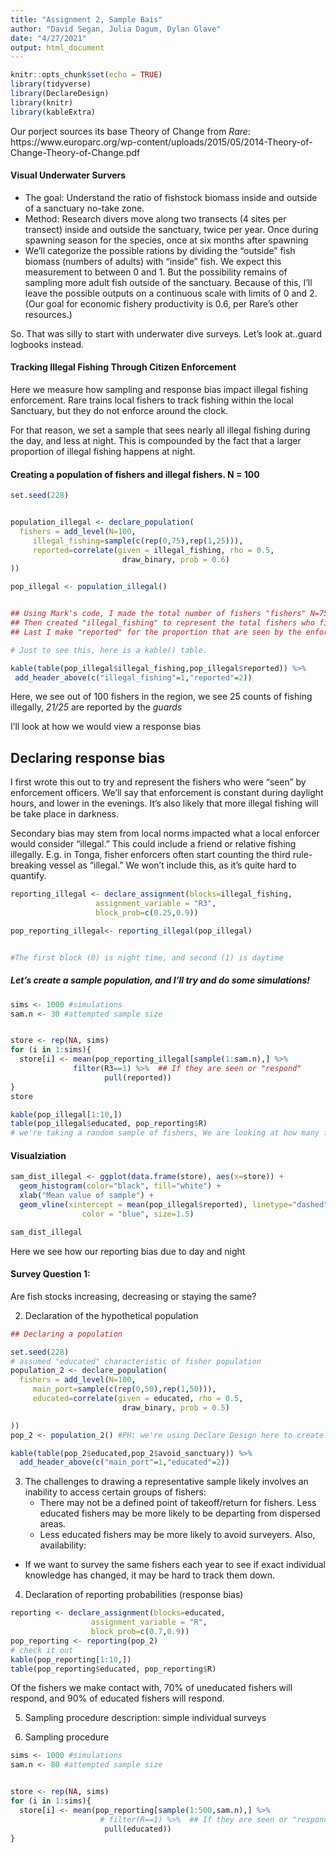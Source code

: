 ```yaml
---
title: "Assignment 2, Sample Bais"
author: "David Segan, Julia Dagum, Dylan Glave"
date: "4/27/2021"
output: html_document
---
```


```r
knitr::opts_chunk$set(echo = TRUE)
library(tidyverse)
library(DeclareDesign)
library(knitr)
library(kableExtra)
```



Our porject sources its base Theory of Change from *Rare*: https://www.europarc.org/wp-content/uploads/2015/05/2014-Theory-of-Change-Theory-of-Change.pdf



#### Visual Underwater Survers

- The goal: Understand the ratio of fishstock biomass inside and outside of a sanctuary no-take zone. 
- Method: Research divers move along two transects (4 sites per transect) inside and outside the sanctuary, twice per year. Once during spawning season for the species, once at six months after spawning
- We'll categorize the possible rations by dividing the "outside" fish biomass (numbers of adults) with "inside" fish. We expect this measurement to between 0 and 1. But the possibility remains of sampling more adult fish outside of the sanctuary. Because of this, I'll leave the possible outputs on a continuous scale with limits of 0 and 2. (Our goal for economic fishery productivity is 0.6, per Rare's other resources.)

 So. That was silly to start with underwater dive surveys. Let's look at..guard logbooks instead. 


#### Tracking Illegal Fishing Through Citizen Enforcement

Here we measure how sampling and response bias impact illegal fishing enforcement. Rare trains local fishers to track fishing within the local Sanctuary, but they do not enforce around the clock. 

For that reason, we set a sample that sees nearly all illegal fishing during the day, and less at night. This is compounded by the fact that a larger proportion of illegal fishing happens at night. 

#### Creating a population of fishers and illegal fishers. N = 100
```r
set.seed(228)


population_illegal <- declare_population(
  fishers = add_level(N=100, 
     illegal_fishing=sample(c(rep(0,75),rep(1,25))),
     reported=correlate(given = illegal_fishing, rho = 0.5,
                         draw_binary, prob = 0.6)
))

pop_illegal <- population_illegal()


## Using Mark's code, I made the total number of fishers "fishers" N=75
## Then created "illegal_fishing" to represent the total fishers who fish in the sanctuary. ***Not sure how to do this, since I said that each vessel SEEN in the sanctuary is reported, and that would mean the same vessel can be counted twice***
## Last I make "reported" for the proportion that are seen by the enforcement officers.  

# Just to see this, here is a kable() table. 

kable(table(pop_illegal$illegal_fishing,pop_illegal$reported)) %>%
 add_header_above(c("illegal_fishing"=1,"reported"=2))

```
Here, we see out of 100 fishers in the region, we see 25 counts of fishing illegally, *21/25* are reported by the *guards*  

I'll look at how we would view a response bias


## Declaring response bias
I first wrote this out to try and represent the fishers who were "seen" by enforcement officers. 
We'll say that enforcement is constant during daylight hours, and lower in the evenings. It's also likely that more illegal fishing will be take place in darkness. 

Secondary bias may stem from local norms impacted what a local enforcer would consider "illegal." This could include a friend or relative fishing illegally. E.g. in Tonga, fisher enforcers often start counting the third rule-breaking vessel as "illegal." We won't include this, as it's quite hard to quantify.  
```r
reporting_illegal <- declare_assignment(blocks=illegal_fishing,
                   assignment_variable = "R3", 
                   block_prob=c(0.25,0.9))

pop_reporting_illegal<- reporting_illegal(pop_illegal)


#The first block (0) is night time, and second (1) is daytime 

```


##### Let's create a sample population, and I'll try and do some simulations! 
```r

sims <- 1000 #simulations
sam.n <- 30 #attempted sample size


store <- rep(NA, sims)
for (i in 1:sims){
  store[i] <- mean(pop_reporting_illegal[sample(1:sam.n),] %>%
              filter(R3==1) %>%  ## If they are seen or "respond"
                     pull(reported))
}
store

kable(pop_illegal[1:10,])
table(pop_illegal$educated, pop_reporting$R)
# we're taking a random sample of fishers, We are looking at how many fishers are reported for illegal fishing, but we do not include a reporting bias.  We do this "sims" number of times (1000).

```


#### Visualziation

```r
sam_dist_illegal <- ggplot(data.frame(store), aes(x=store)) + 
  geom_histogram(color="black", fill="white") +
  xlab("Mean value of sample") +
  geom_vline(xintercept = mean(pop_illegal$reported), linetype="dashed", 
                color = "blue", size=1.5)

sam_dist_illegal
```
Here we see how our reporting bias due to day and night 


#### Survey Question 1: 

Are fish stocks increasing, decreasing or staying the same? 


2. Declaration of the hypothetical population
```r
## Declaring a population

set.seed(228)
# assumed "educated" characteristic of fisher population
population_2 <- declare_population(
  fishers = add_level(N=100,
     main_port=sample(c(rep(0,50),rep(1,50))),
     educated=correlate(given = educated, rho = 0.5,
                         draw_binary, prob = 0.5)

))
pop_2 <- population_2() #PH: we're using Declare Design here to create a population of 100 fishers, half of which are educated (answer the question correctly). Then, we're telling R to use whether or not fishers are educated to determine whether they avoid the sanctuary. We assume that fisher knowledge about the issue of stock decreases is correlated with the preventative measure of avoiding the sanctuary.

kable(table(pop_2$educated,pop_2$avoid_sanctuary)) %>% 
  add_header_above(c("main_port"=1,"educated"=2))
```

3. The challenges to drawing a representative sample likely involves an inability to access certain groups of fishers:
    - There may not be a defined point of takeoff/return for fishers. Less educated fishers may be more likely to be departing from dispersed areas.
    - Less educated fishers may be more likely to avoid surveyers.
Also, availability: 
- If we want to survey the same fishers each year to see if exact individual knowledge has changed, it may be hard to track them down.

4. Declaration of reporting probabilities (response bias)

```r

reporting <- declare_assignment(blocks=educated,
                  assignment_variable = "R", 
                  block_prob=c(0.7,0.9)) 
pop_reporting <- reporting(pop_2)
# check it out
kable(pop_reporting[1:10,])
table(pop_reporting$educated, pop_reporting$R)
```

Of the fishers we make contact with, 70% of uneducated fishers will respond, and 90% of educated fishers will respond.


5. Sampling procedure description: simple individual surveys


6. Sampling procedure

```r
sims <- 1000 #simulations
sam.n <- 80 #attempted sample size


store <- rep(NA, sims)
for (i in 1:sims){
  store[i] <- mean(pop_reporting[sample(1:500,sam.n),] %>%
                    # filter(R==1) %>%  ## If they are seen or "respond"
                     pull(educated))
}
```


